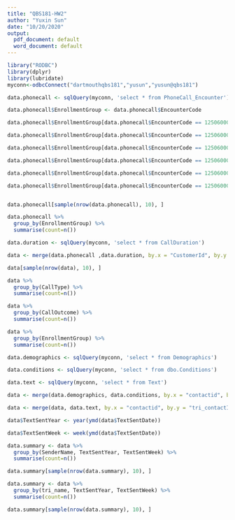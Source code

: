 ---
title: "QBS181-HW2"
author: "Yuxin Sun"
date: "10/20/2020"
output:
  pdf_document: default
  word_document: default
---

```{r warning=FALSE}
library("RODBC")
library(dplyr)
library(lubridate)
myconn<-odbcConnect("dartmouthqbs181","yusun","yusun@qbs181")
```

\section{Q1}
```{r message=FALSE, warning=FALSE}
data.phonecall <- sqlQuery(myconn, 'select * from PhoneCall_Encounter')

data.phonecall$EnrollmentGroup <- data.phonecall$EncounterCode

data.phonecall$EnrollmentGroup[data.phonecall$EncounterCode == 125060000] <- 'Clinical Alert'

data.phonecall$EnrollmentGroup[data.phonecall$EncounterCode == 125060001] <- 'Health Coaching'

data.phonecall$EnrollmentGroup[data.phonecall$EncounterCode == 125060002] <- 'Technixal Question'

data.phonecall$EnrollmentGroup[data.phonecall$EncounterCode == 125060003] <- 'Administrative'

data.phonecall$EnrollmentGroup[data.phonecall$EncounterCode == 125060004] <- 'Other'

data.phonecall$EnrollmentGroup[data.phonecall$EncounterCode == 125060005] <- 'Lack of engagement'


data.phonecall[sample(nrow(data.phonecall), 10), ]
```


\section{Q2}
```{r message=FALSE, warning=FALSE}
data.phonecall %>%
  group_by(EnrollmentGroup) %>%
  summarise(count=n())
```
\section{Q3}
```{r}
data.duration <- sqlQuery(myconn, 'select * from CallDuration')

data <- merge(data.phonecall ,data.duration, by.x = "CustomerId", by.y = "tri_CustomerIDEntityReference")

data[sample(nrow(data), 10), ]
```

\section{Q4}
```{r message=FALSE, warning=FALSE}
data %>%
  group_by(CallType) %>%
  summarise(count=n())
```

```{r message=FALSE, warning=FALSE}
data %>%
  group_by(CallOutcome) %>%
  summarise(count=n())
```

```{r message=FALSE, warning=FALSE}
data %>%
  group_by(EnrollmentGroup) %>%
  summarise(count=n())
```


\section{Q5}
```{r message=FALSE, warning=FALSE, include=FALSE}
data.demographics <- sqlQuery(myconn, 'select * from Demographics')

data.conditions <- sqlQuery(myconn, 'select * from dbo.Conditions')

data.text <- sqlQuery(myconn, 'select * from Text')

data <- merge(data.demographics, data.conditions, by.x = "contactid", by.y = "tri_patientid")

data <- merge(data, data.text, by.x = "contactid", by.y = "tri_contactId")

data$TextSentYear <- year(ymd(data$TextSentDate))

data$TextSentWeek <- week(ymd(data$TextSentDate))
```

```{r message=FALSE, warning=FALSE}
data.summary <- data %>%
  group_by(SenderName, TextSentYear, TextSentWeek) %>%
  summarise(count=n())

data.summary[sample(nrow(data.summary), 10), ]
```

\section{Q6}
```{r message=FALSE, warning=FALSE}
data.summary <- data %>%
  group_by(tri_name, TextSentYear, TextSentWeek) %>%
  summarise(count=n())

data.summary[sample(nrow(data.summary), 10), ]
```

